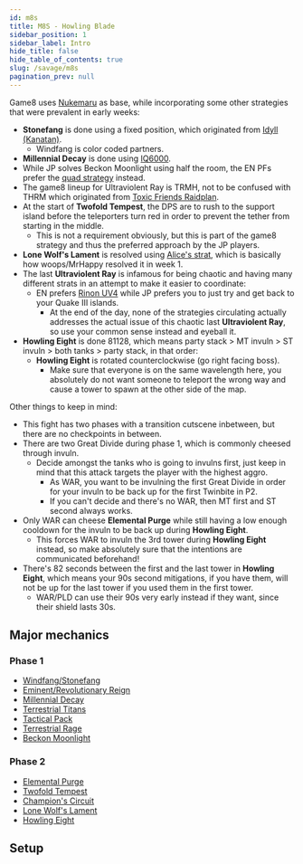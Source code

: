 ```yaml
---
id: m8s
title: M8S - Howling Blade
sidebar_position: 1
sidebar_label: Intro
hide_title: false
hide_table_of_contents: true
slug: /savage/m8s
pagination_prev: null
---
```


Game8 uses [Nuke](https://www.youtube.com/watch?v=Pqxs9VBKn74)[maru](https://www.youtube.com/watch?v=HnFCYfJ-HaM) as base, while incorporating some other strategies that were prevalent in early weeks:
- **Stonefang** is done using a fixed position, which originated from [Idyll (Kanatan)](http://kanatan.info/archives/39556775.html).
  - Windfang is color coded partners.
- **Millennial Decay** is done using [IQ6000](https://x.com/yukiusa_14/status/1908541388968558841).
- While JP solves Beckon Moonlight using half the room, the EN PFs prefer the [quad strategy](https://raidplan.io/plan/WFsLBku1C9Iyxneu) instead.
- The game8 lineup for Ultraviolent Ray is TRMH, not to be confused with THRM which originated from [Toxic Friends Raidplan](https://raidplan.io/plan/9M-1G-mmOaaroDOG).
- At the start of **Twofold Tempest**, the DPS are to rush to the support island before the teleporters turn red in order to prevent the tether from starting in the middle.
  - This is not a requirement obviously, but this is part of the game8 strategy and thus the preferred approach by the JP players.
- **Lone Wolf's Lament** is resolved using [Alice's strat](https://x.com/Arieltemp/status/1908647291432690050/photo/2), which is basically how woops/MrHappy resolved it in week 1.
- The last **Ultraviolent Ray** is infamous for being chaotic and having many different strats in an attempt to make it easier to coordinate:
  - EN prefers [Rinon UV4](https://youtu.be/CPpfqs0ysuM?si=1Yic5zTVx5-_mIQY&t=750) while JP prefers you to just try and get back to your Quake III islands.
    - At the end of the day, none of the strategies circulating actually addresses the actual issue of this chaotic last **Ultraviolent Ray**, so use your common sense instead and eyeball it.
- **Howling Eight** is done 81128, which means party stack > MT invuln > ST invuln > both tanks > party stack, in that order:
  - **Howling Eight** is rotated counterclockwise (go right facing boss).
    - Make sure that everyone is on the same wavelength here, you absolutely do not want someone to teleport the wrong way and cause a tower to spawn at the other side of the map.

Other things to keep in mind:
- This fight has two phases with a transition cutscene inbetween, but there are no checkpoints in between.
- There are two <Tankbuster>Great Divide</Tankbuster> during phase 1, which is commonly cheesed through invuln.
  - Decide amongst the tanks who is going to invulns first, just keep in mind that this attack targets the player with the highest aggro.
    - As WAR, you want to be invulning the first <Tankbuster>Great Divide</Tankbuster> in order for your invuln to be back up for the first <Tankbuster>Twinbite</Tankbuster> in P2.
    - If you can't decide and there's no WAR, then MT first and ST second always works.
- Only WAR can cheese **Elemental Purge** while still having a low enough cooldown for the invuln to be back up during **Howling Eight**.
  - This forces WAR to invuln the 3rd tower during **Howling Eight** instead, so make absolutely sure that the intentions are communicated beforehand!
- There's 82 seconds between the first and the last tower in **Howling Eight**, which means your 90s second mitigations, if you have them, will not be up for the last tower if you used them in the first tower.
  - WAR/PLD can use their 90s very early instead if they want, since their shield lasts 30s.

## Major mechanics

### Phase 1
- [Windfang/Stonefang](/savage/m8s/windfang_stonefang)
- [Eminent/Revolutionary Reign](/savage/m8s/eminent_revolutionary_reign)
- [Millennial Decay](/savage/m8s/millennial_decay)
- [Terrestrial Titans](/savage/m8s/terrestrial_titans)
- [Tactical Pack](/savage/m8s/tactical_pack)
- [Terrestrial Rage](/savage/m8s/terrestrial_rage)
- [Beckon Moonlight](/savage/m8s/beckon_moonlight)

### Phase 2
- [Elemental Purge](/savage/m8s/elemental_purge)
- [Twofold Tempest](/savage/m8s/twofold_tempest)
- [Champion's Circuit](/savage/m8s/champion_circuit)
- [Lone Wolf's Lament](/savage/m8s/lone_wolf_lament)
- [Howling Eight](/savage/m8s/howling_eight)

## Setup

<Tabs>
<TabItem value="Phase 1" label="Phase 1" default>

<KittenAsset path='m8s/waymark1.png' wrapper='div' />

</TabItem>

<TabItem value="Phase 2" label="Phase 2">

<KittenAsset path='m8s/waymark2.png' wrapper='div' />

</TabItem>
</Tabs>